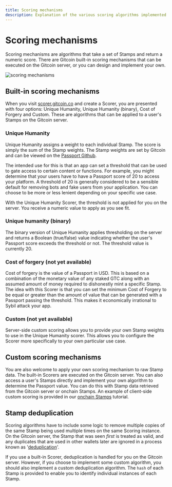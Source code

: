 ```yaml
---
title: Scoring mechanisms
description: Explanation of the various scoring algorithms implemented in Gitcoin Passport.
---
```



# Scoring mechanisms

Scoring mechanisms are algorithms that take a set of Stamps and return a numeric score.
There are Gitcoin built-in scoring mechanisms that can be executed on the Gitcoin server, or you can design and implement your own.

![scoring mechanisms](public/scoring-mechanisms.png)

## Built-in scoring mechanisms

When you visit [scorer.gitcoin.co](https://scorer.gitcoin.co) and create a Scorer, you are presented with four options: 
Unique Humanity, Unique Humanity (binary), Cost of Forgery and Custom. These are algorithms that can be applied to a user's Stamps
on the Gitcoin server.

### Unique Humanity

Unique Humanity assigns a weight to each individual Stamp. The score is simply the sum of the Stamp weights. The Stamp weights are set by Gitcoin
and can be viewed on the [Passport Github](https://github.com/gitcoinco/passport-scorer/blob/main/api/scorer/settings/gitcoin_passport_weights.py).

The intended use for this is that an app can set a threshold that can be used to gate access to certain content or functions. For example, you might determine 
that your users have to have a Passport score of 20 to access your platform. A threshold of 20 is generally considered to be a sensible default for removing
bots and fake users from your application. You can choose to be more or less lenient depending on your specific use case.

With the Unique Humanity Scorer, the threshold is not applied for you on the server. You receive a numeric value to apply as you see fit.

### Unique humanity (binary)

The binary version of Unique Humanity applies thresholding on the server and returns a Boolean (true/false) value indicating whether 
the user's Passport score exceeds the threshold or not. The threshold value is currently 20.

### Cost of forgery (not yet available)

Cost of forgery is the value of a Passport in USD. This is based on a combination of the monetary value of any staked GTC along with an assumed 
amount of money required to dishonestly mint a specific Stamp. The idea with this Scorer is that you can set the minimum Cost of Forgery to be equal 
or greater than the amount of value that can be generated with a Passport passing the threshold. This makes it economically irrational to Sybil attack
your app.


### Custom (not yet available)

Server-side custom scoring allows you to provide your own Stamp weights to use in the Unique Humanity scorer. 
This allows you to configure the Scorer more specifically to your own particular use case.


## Custom scoring mechanisms

You are also welcome to apply your own scoring mechanism to raw Stamp data. The built-in Scorers are executed on the Gitcoin server. You can also 
access a user's Stamps directly and implement your own algorithm to determine the Passport value. You can do this with Stamp data retrieved from 
the Gitcoin server or onchain Stamps. An example of client-side custom scoring is provided in our [onchain Stamps](/building-with-passport/tutorials/integrating-onchain-stamp-data.md) tutorial.



## Stamp deduplication

Scoring algorithms have to include some logic to remove multiple copies of the same Stamp being used multiple times on the same Scoring instance. 
On the Gitcoin server, the Stamp that was seen *first* is treated as valid, and any duplicates that are used in other wallets later are ignored in a process known as '[deduplication](/building-with-passport/major-concepts/deduplicating-stamps)'.

If you use a built-in Scorer, deduplication is handled for you on the Gitcoin server. However, if you choose to implement some custom algorithm, you should also
implement a custom deduplication algorithm. The `hash` of each Stamp is provided to enable you to identify individual instances of each Stamp. 
